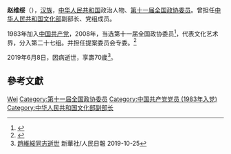 '''赵维绥'''（{{bd|1948年|11月|2019年|6月8日|catIdx=Zhao}}），[[汉族|汉族]]，[[中华人民共和国|中华人民共和国]]政治人物、[[第十一届全国政协委员|第十一届全国政协委员]]。曾担任[[中华人民共和国文化部|中华人民共和国文化部]]副部长、党组成员。

1983年加入[[中国共产党|中国共产党]]，2008年，当选第十一届全国政协委员<ref>{{cite news|title=第十一届全国政协委员名单|url=http://www.indaa.com.cn/zt/2009qglh/zxzs/200903/t20090303_127573.html|accessdate=2013-04-09|newspaper=新华社北京1月25日电 中国人民政治协商会议第十一届全国委员会委员名单(共2237人，2008年1月25日政协第十届全国委员会常务委员会第二十次会议通过)|date=2008年1月25日|deadurl=yes|archiveurl=https://web.archive.org/web/20130928014403/http://www.indaa.com.cn/zt/2009qglh/zxzs/200903/t20090303_127573.html|archivedate=2013年9月28日}}</ref>，代表文化艺术界，分入第二十七组。并担任提案委员会专委。<ref>{{cite news|title=全国政协信息-赵维绥|url=http://www.cppcc.gov.cn/CMS/wylibary/showJcwyxtInfoWylibary.action?tabJcwyxt.guid=11W0009470&wytype=wjwy|accessdate=2013-04-11|newspaper=全国政协委员会|archive-date=2016-03-04|archive-url=https://web.archive.org/web/20160304214426/http://www.cppcc.gov.cn/CMS/wylibary/showJcwyxtInfoWylibary.action?tabJcwyxt.guid=11W0009470&wytype=wjwy|dead-url=no}}</ref>

2019年6月8日，因病逝世，享壽70歲<ref>[http://cpc.people.com.cn/BIG5/n1/2019/1025/c87393-31419316.html 趙維綏同志逝世] {{Wayback|url=http://cpc.people.com.cn/BIG5/n1/2019/1025/c87393-31419316.html |date=20191113040225 }}新華社/人民日報 2019-10-25</ref>。

== 參考文獻 ==
{{reflist}}

{{中国政治人物小作品}}

{{Authority control}}
{{DEFAULTSORT:Zhao赵}}
[[Category:赵姓|Wei]]
[[Category:第十一届全国政协委员|Category:第十一届全国政协委员]]
[[Category:中国共产党党员_(1983年入党)|Category:中国共产党党员 (1983年入党)]]
[[Category:中华人民共和国文化部副部长|Category:中华人民共和国文化部副部长]]